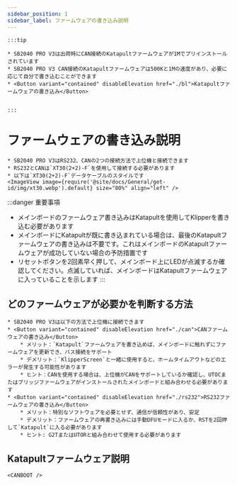 ```yaml
---
sidebar_position: 1
sidebar_label: ファームウェアの書き込み説明
---
```





    :::tip

    * SB2040 PRO V3は出荷時にCAN接続のKatapultファームウェアが1Mでプリインストールされています
    * SB2040 PRO V3 CAN接続のKatapultファームウェアは500Kと1Mの速度があり、必要に応じて自分で書き込むことができます
    * <Button variant="contained" disableElevation href="./bl">Katapultファームウェアの書き込み</Button>


    :::

# ファームウェアの書き込み説明

    * SB2040 PRO V3はRS232、CANの2つの接続方法で上位機と接続できます
    * RS232とCANは`XT30(2+2)-F`を使用して接続する必要があります
    * 以下は`XT30(2+2)-F`データケーブルのスタイルです
    <ImageView image={require('@site/docs/General/get-id/img/xt30.webp').default} size="80%" align="left" />

:::danger 重要事項
* メインボードのファームウェア書き込みはKatapultを使用してKlipperを書き込む必要があります
* メインボードにKatapultが既に書き込まれている場合は、最後のKatapultファームウェアの書き込みは不要です。これはメインボードのKatapultファームウェアが成功していない場合の予防措置です
* リセットボタンを2回素早く押して、メインボード上にLEDが点滅するか確認してください。点滅していれば、メインボードはKatapultファームウェアに入っていることを示します
:::

## どのファームウェアが必要かを判断する方法

    * SB2040 PRO V3は以下の方法で上位機に接続できます
    * <Button variant="contained" disableElevation href="./can">CANファームウェアの書き込み</Button>
        * メリット：`Katapult`ファームウェアを書き込めば、メインボードに触れずにファームウェアを更新でき、バス接続をサポート
        * デメリット：`KlipperScreen`と一緒に使用すると、ホームタイムアウトなどのエラーが発生する可能性があります
        * ヒント：CANを使用する場合は、上位機がCANをサポートしているか確認し、UTOCまたはブリッジファームウェアがインストールされたメインボードと組み合わせる必要があります
    * <Button variant="contained" disableElevation href="./rs232">RS232ファームウェアの書き込み</Button>
        * メリット：特別なソフトウェアを必要とせず、通信が信頼性があり、安定
        * デメリット：ファームウェアの再書き込みには手動DFUモードに入るか、RSTを2回押して`Katapult`に入る必要があります
        * ヒント: G2TまたはUTORと組み合わせて使用する必要があります

## Katapultファームウェア説明

    
    <CANBOOT />